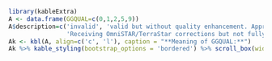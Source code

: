 

```r
library(kableExtra)
A <- data.frame(GGQUAL=c(0,1,2,5,9))
A$description=c('invalid', 'valid but without quality enhancement. Approximately 1.2 m RMS horizontal accuracy.',
                'Receiving OmniSTAR/TerraStar corrections but not fully converged to the OmniSTAR/Terrastar position accuracy specification. Horizontal accuracy will be between 1.2 m and 0.1 m RMS.', 'Fully locked-in OmniSTAR XP or TerraStar C, usually starting after about 20 minutes of tracking the GPS satellites and receiving the OmniSTAR or TerraStar data feed. This mode provides 0.1 m RMS or better horizontal position accuracy. This is described in some documents as differential GPS.','Measurement enhanced by the Satellite-Based Augmentation System, a means of improving GPS accuracy and integrity by broadcasting from geostationary satellites wide area corrections for GPS satellite orbits and ionospheric delays. In the US, this uses the Wide-Area Augmentation System or WAAS. This is described in some data files as a differential-GPS measurement. Horizontal accuracy is approximately 0.6 m RMS.')
Ak <- kbl(A, align=c('c', 'l'), caption = "**Meaning of GGQUAL:**")
Ak %>% kable_styling(bootstrap_options = 'bordered') %>% scroll_box(width='80%')
```

